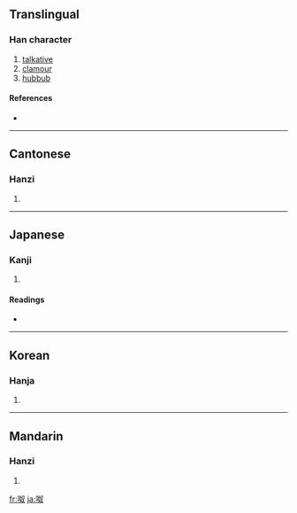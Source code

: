 ==Translingual==

===Han character===
{{Han char|rn=30|rad=口|as=05|sn=8|four=6704<sub>0</sub>|canj=口女水 (RVE)}}

# [[talkative]]
# [[clamour]]
# [[hubbub]]

====References====
* {{Han ref|kx=0183.030|dkj=03460|dj=0402.040|hdz=10610.030|uh=5476|ud=21622|bh=A94C|bd=43340}}

----

==Cantonese==

===Hanzi===
{{yue-hanzi|jyut=|y=naau4}}

# {{defn|Cantonese}}

----

==Japanese==

===Kanji===
{{ja-kanji|grade=|rs=口05}}

# {{defn|Japanese}}

====Readings====
* {{ja-readings|on=[[ど]] (do), [[どう]] (dō)|kun=[[かまびすし]] (kamabisushi)}}

----

==Korean==

===Hanja===
{{ko-hanja|hangeul=노|rv=no|mr=no}}

# {{defn|Korean}}

----

==Mandarin==

===Hanzi===
{{cmn-hanzi|pin=[[náo]] ([[nao2]])|wg=nao<sup>2</sup>}}

# {{defn|Mandarin}}

[[fr:呶]]
[[ja:呶]]